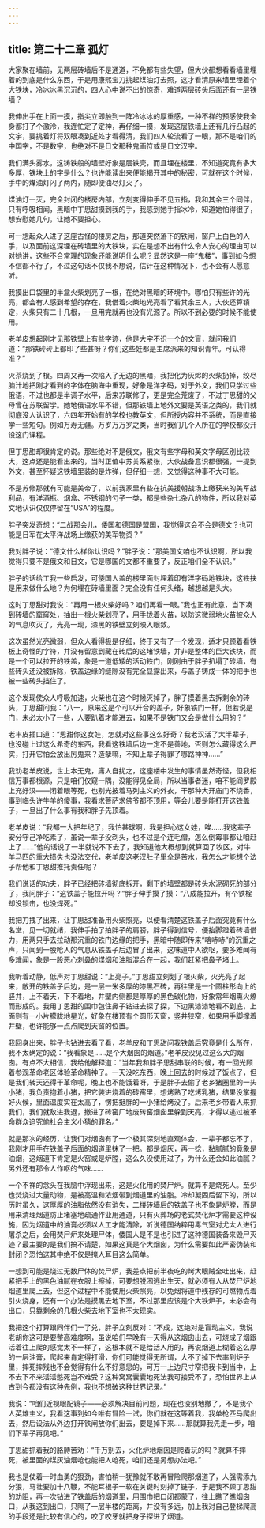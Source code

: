 ```yaml
---
---
---
```

title: 第二十二章 孤灯
---




大家聚在墙前，见两层砖墙后不是通道，不免都有些失望，但大伙都想看看墙里埋着的到底是什么东西，于是用康熙宝刀挑起煤油灯去照，这才看清原来墙里埋着个大铁块，冷冰冰黑沉沉的，四人心中说不出的惊奇，难道两层砖头后面还有一层铁墙？

我伸出手在上面一摸，指尖立即触到一阵冷冰冰的厚重感，一种不祥的预感使我全身都打了个激泠，我连忙定了定神，再仔细一摸，发现这层铁墙上还有几行凸起的文宇，要挑着灯将双眼凑到近处才看得清，我们四人轮流看了一眼，那不是咱们的中国字，不是数宇，也绝对不是日文那种鬼画符或是日文汉字。

我们满头雾水，这铸铁般的墙壁好象是层铁壳，而且埋在楼里，不知道究竟有多大多厚，铁块上的字是什么？也许能读出来便能揭开其中的秘密，可就在这个时候，手中的煤油灯闪了两内，随即便油尽灯灭了。

煤油灯一灭，完全封闭的楼房内部，立刻变得伸手不见五指，我和其余三个同伴，只有呼吸相闻，黑暗中丁思甜摸到我的手，我感到她手指冰冷，知道她怕得很了，想安慰她几句，让她不要担心。

可一想起众人进了这座古怪的楼房之后，那道突然落下的铁闸，窗户上白色的人手，以及面前这深埋在砖墙里的大铁块，实在是想不出有什么令人安心的理由可以对她讲，这些不合常理的现象还能说明什么呢？显然这是一座“鬼楼”，事到如今想不信都不行了，不过这句话不仅我不想说，估计在这种情况下，也不会有人愿意听。

我摸出口袋里的半盒火柴划亮了一根，在绝对黑暗的环境中。哪怕只有些许的光亮，都会有人感到希望的存在，我借着火柴地光亮看了看其余三人，大伙还算镇定，火柴只有二十几根，一旦用完就再也没有光源了。所以不到必要的时候不能使用。

老羊皮想起刚才见那铁壁上有些字迹，他是大宇不识一个的文盲，就问我们道：“那铁砖砖上都印了些甚呀？你们这些娃都是主席派来的知识青年。可认得准？”

火茶烧到了根。四周又再一次陷入了无边的黑暗，我把化为灰烬的火柴扔掉，绞尽脑汁地把刚才看到的字体在脑海中重现，好象是洋字码，对于外文，我们只学过些俄语，不过也都是半调子水平，后来苏联修了，更是完全荒废了，不过丁思甜的父母曾在苏联留学。她地俄语水平不错，但那铁墙上地外文要是英语之类的，我们就彻底没人认识了，六四年开始有的学校也教英文，但所授内容并不系统，而是直接学一些短句。例如万寿无疆。万岁万万岁之类，当时我们几个人所在的学校都没开设这门课程。

但丁思甜却很肯定的说。那些绝对不是俄文，俄文有些字母和英文字母区别比较大，这点还是能看出来的，当时正值中苏关系紧张，大伙战备意识都很强，一提到外文，甚至怀疑这铁墙里装的是炸弹，但仔细一想，又觉得这种事不大可能。

不是苏修那就有可能是美帝了，以前我家里有些在抗美援朝战场上缴获来的美军战利品，有洋酒瓶、烟盒、不锈钢的勺子一类，都是些杂七杂八的物件，所以我对英文地认识仅仅停留在“USA”的程度。

胖子突发奇想：“二战那会儿，倭国和德国是盟国，我觉得这会不会是德文？也可能是日军在太平洋战场上缴获的美军物资？”

我对胖子说：“德文什么样你认识吗？”胖子说：“那美国文咱也不认识啊，所以我觉得只要不是俄文和日文，它是哪国的文都不重要了，反正咱们全不认识。”

胖子的话给工我一些启发，可倭国人盖的楼里面封埋着印有洋字码地铁块，这铁抉是用来做什么地？为何埋在砖墙里面？完全没有任何头绪，越想越是头大。

这时丁思甜对我说：“再用一根火柴好吗？咱们再看一眼。”我也正有此意，当下凑到砖墙的窟窿处，抽出一根火柴划亮了，用手拢着火苗，以防这微弱地火苗被众人的气息吹灭了，光亮一现，漆黑的铁壁立刻映入眼敛。

这次虽然光亮微弱，但众人看得极是仔细，终于又有了一个发现，适才只顾着看铁板上奇怪的字符，并没有留意到藏在砖后的这堵铁墙，并非是整体的巨大铁块，而是一个可以拉开的铁盖，象是一道低矮的活动铁门，刚刚由于胖子扒塌了砖墙，有些砖头还没被拆除，铁盖边缘的缝隙没有完全显露出来，与盖子铸成一体的把手也被一些砖头挡住了。

这个发现使众人呼吸加速，火柴也在这个时候灭掉了，胖子摸着黑去拆剩余的砖头，丁思甜问我：“八一，原来这是个可以开合的盖子，好象铁门一样，但若说是门，未必太小了一些，人要趴着才能进去，如果不是铁门又会是做什么用的？”

老丰皮插口道：“思甜你这女娃，怎就对这些事这么好奇？我老汉活了大半辈子，也没碰上过这么希奇的东西，我看这铁墙后边一定不是善地，否则怎么藏得这么严实，打开它怕会放出厉鬼来？造孽嘛，不知上辈子得罪了哪路神神……”

我劝老羊皮说，世上本无鬼，庸人自扰之，这座楼中发生的事情虽然奇怪，但我相信万事都根源，只是咱们仅窥一隅，没能得见全局，所以当事者迷，咱不能阎罗殿上充好汉——闭着眼等死，也别光披着马列主义的外衣，干那种大开庙门不烧香，事到临头许牛羊的傻事，我看求菩萨求佛爷都不顶用，等会儿要是能打开这铁盖子，一旦出了什么事有我和胖子先顶着。

老羊皮说：“我都一大把年纪了，我怕甚球啊，我是担心这女娃，唉……我这辈子安分守己净吃素了，虽说一辈子没剃头，也不过是个连毛僧，怎么倒霉事都让咱赶上了……”他的话说了一半就说不下去了，我知道他大概想到就算回了牧区，对牛羊马匹的重大损失也没法交代，老羊皮这老汉肚子里全是苦水，我怎么才能想个法子帮他和丁思甜推托责任呢？

我们说话的功夫，胖子已经把砖墙彻底拆开，剩下的墙壁都是砖头水泥砌死的部分了，我问胖子：“这铁盖子能拉开吗？”胖子伸手摸了摸：“八成能拉开，有个铁栓却没锁击，也没焊死。”

我把刀拽了出来，让丁思甜准备用火柴照亮，以便看清楚这铁盖子后面究竟有什么名堂，见一切就绪，我伸手拍了拍胖子的肩膀，胖子得到信号，便抬脚蹬着砖墙借力，用两只手去拉动那沉重的铁门边缘的把手，黑暗中随即传来“喀哧哧”的沉重之声，只闻到一股呛人的气息从铁盖子后边冒了出来，这味道中人欲呕，要多难闻有多难闻，象是一股恶心刺鼻的煤烟和油脂混合在一起，我们赶紧把鼻子堵上。

我听着动静，低声对丁思甜说：“上亮子。”丁思甜立刻划了根火柴，火光亮了起来，敞开的铁盖子后边，是一层一米多厚的漆黑石砖，再往里是一个圆柱形向上的竖井，上不着天，下不着地，井壁内侧都是厚厚的黑色碳化物，好象常年烟熏火燎而形成的。我用丁思甜的围巾包住鼻子钻进去探了探，下边黑漆漆地看不到底，上面则有一小片朦胧地星光，好象在楼顶有个圆形天窗，竖井狭窄，如果用手脚撑着井壁，也许能够一点点爬到天窗的位置。

我回身出来，胖子也钻进去看了看，老羊皮和丁思甜问我铁盖后究竟是什么所在，我不太确定的说：“我看象是……是个大烟囱的烟道。”老羊皮没见过这么大的烟囱。有点不大相信，我给他解释道：“当年我和胖子思甜串联的时候，有一回光顾着参观革命老区体验革命精神了。一天没吃东西，晚上回去的时候过了饭点了，但是我们转天还得干革命呢，晚上也不能饿着呀，于是胖子去偷了老乡猪圈里的一头小猪，我负责抱着小猪，把它装进烧着的砖窑里，想烤熟了吃烤乳猪，结果没掌握好火候，里面温度实在太高了，愣把挺胖的一小猪给烤没了。后来老乡带着人来抓我们，我们就敌进我退，撤进了砖窑厂地废砖窑烟囱里躲到天亮，才得以逃过被革命群众追究偷社会主义小猜的罪名。”

就是那次的经历，让我们对烟囱有了一个极其深刻地直观体会，一辈子都忘不了，我刚才用手在铁盖子后面的烟道里抹了一把。都是烟灰，再一捻，黏腻腻的竟象是油烟，这烟道下肯定是火窑或是炉膛，这么久没使用过了，为什么还会如此油腻？另外还有那令人作呕的气味……

一个不祥的念头在我脑中浮现出来，这是火化用的焚尸炉。就算不是烧死人。至少也焚烧过大量动物，是被高温和浓烟带到烟道里的油脂。冷却凝固后留下的，所以历时虽久，这厚厚的油脂依然没有消失，二楼砖墙后的铁盖子也不象是炉膛，而是用来清理烟道防止堵塞地疏通作业用通道，只有火葬场的老式焚化炉才需要这种设施，因为烟道中的油膏必须以人工才能清除，听说德国纳粹用毒气室对尤太人进行屠杀之后，会用焚尸炉来处理尸体，倭国人是不是也引进了这种德国装备来毁尸灭迹？最主要的是我们搞不请楚，如果这真是个大烟囱，为什么需要如此严密伪装和封闭？恐怕这其中绝不仅是掩人耳目这么简单。

一想到可能是烧过无数尸体的焚尸炉，我差点把前半夜吃的烤大眼贼全吐出来，赶紧把手上的黑色油腻在衣服上擦掉，可要想脱困逃出生天，就必须有人从焚尸炉地烟道里爬上去，但这个过程中不能使用火柴照亮，以免烟将道中残存的可燃物点着引火烧身，还有一个办法是摸黑去地下室，不过那里应该是个大铁炉子，未必会有出口，只靠剩余的几根火柴去地下室也不太现实。

我把这个打算跟同伴们一了兑，胖子立刻反对：“不成，这绝对是盲动主义，我说老胡你这可是要整高难度啊，虽说咱们早晚有一天得从这烟囱出去，可烧成了烟跟活着往上爬的感觉太不一样了，这根本就不是给活人用的，再说烟道上糊着这么厚的一层油膏，爬起来肯定得打滑，你们可能觉得无所谓，大不了掉下去率到炉子里，摔死摔残也不会觉得有什么不好意思的，可万一上边尺寸窄把我卡到当中，上不去下不来活活憋死岂不难受？这种窝窝囊囊地死法我可接受不了，恐怕世界上从古到今都没有这种先例，我也不想破这种世界记录。”

我说：“咱们近视眼配镜子——必须解决目前问题，现在也没别地撤了，不是我个人英雄主义，我看这事到如今唯有冒险一试，你们就在这等着我，我单枪匹马爬出去，然后设法从外边打开铁闸放你们出去，要是掉下来……那就算我先走一步，咱们下辈子再见吧。”

丁思甜抓着我的胳膊苦劝：“千万别去，火化炉地烟囱是爬着玩的吗？就算不摔死，被里面的煤灰油烟呛也能把人呛死，咱们还是另想办法吧。”

我也是仗着一时血勇的狠劲，害怕稍一犹豫就不敢再冒险爬那烟道了，人强需添九分狠，马壮要加十八鞭，不能耳根子一软在关键时刻掉了链子，于是我不顾丁思甜的劝阻，再一次钻进了铁盖后的烟道里，用围巾把口闭都蒙了，往上瞧了瞧烟囱口，从我这到出口，只隔了一层半楼的距离，并没有多远，加上我对自己登梯爬高的手段还是比较有信心的，咬了咬牙就把身子探进了烟道。
